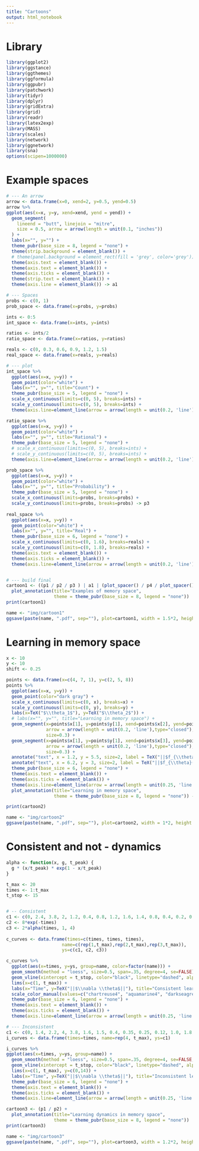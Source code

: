 ```yaml
---
title: "Cartoons"
output: html_notebook
---
```


# Library
```r
library(ggplot2)
library(ggstance)
library(ggthemes)
library(ggformula)
library(ggpubr)
library(patchwork)
library(tidyr)
library(dplyr)
library(gridExtra)
library(grid)
library(readr)
library(latex2exp)
library(MASS) 
library(scales)
library(network)
library(ggnetwork)
library(sna)
options(scipen=1000000)
```

# Example spaces
```r
# --- An arrow
arrow <- data.frame(x=0, xend=2, y=0.5, yend=0.5)
arrow %>% 
ggplot(aes(x=x, y=y, xend=xend, yend = yend)) +
  geom_segment(
    lineend = "butt", linejoin = "mitre",
    size = 0.5, arrow = arrow(length = unit(0.1, "inches"))
  ) +
  labs(x="", y="") +
  theme_pubr(base_size = 8, legend = "none") +
  theme(strip.background = element_blank()) +
  # theme(panel.background = element_rect(fill = 'grey', color='grey')) +
  theme(axis.text = element_blank()) +
  theme(axis.text = element_blank()) +
  theme(axis.ticks = element_blank()) +
  theme(strip.text = element_blank()) +
  theme(axis.line = element_blank()) -> a1

# --- Spaces
probs <- c(0, 1)
prob_space <- data.frame(x=probs, y=probs)

ints <- 0:5
int_space <- data.frame(x=ints, y=ints)

ratios <- ints/2
ratio_space <- data.frame(x=ratios, y=ratios)

reals <- c(0, 0.3, 0.6, 0.9, 1.2, 1.5)
real_space <- data.frame(x=reals, y=reals)

# --- plot
int_space %>%
  ggplot(aes(x=x, y=y)) +
  geom_point(color="white") +
  labs(x="", y="", title="Count") +
  theme_pubr(base_size = 5, legend = "none") +
  scale_x_continuous(limits=c(0, 5), breaks=ints) +
  scale_y_continuous(limits=c(0, 5), breaks=ints) +
  theme(axis.line=element_line(arrow = arrow(length = unit(0.2, 'line')))) -> p1

ratio_space %>%
  ggplot(aes(x=x, y=y)) +
  geom_point(color="white") +
  labs(x="", y="", title="Rational") +
  theme_pubr(base_size = 5, legend = "none") +
  # scale_x_continuous(limits=c(0, 5), breaks=ints) +
  # scale_y_continuous(limits=c(0, 5), breaks=ints) +
  theme(axis.line=element_line(arrow = arrow(length = unit(0.2, 'line')))) -> p2

prob_space %>% 
  ggplot(aes(x=x, y=y)) +
  geom_point(color="white") +
  labs(x="", y="", title="Probability") +
  theme_pubr(base_size = 5, legend = "none") +
  scale_x_continuous(limits=probs, breaks=probs) +
  scale_y_continuous(limits=probs, breaks=probs) -> p3
  
real_space %>%
  ggplot(aes(x=x, y=y)) +
  geom_point(color="white") +
  labs(x="", y="", title="Real") +
  theme_pubr(base_size = 6, legend = "none") +
  scale_x_continuous(limits=c(0, 1.6), breaks=reals) +
  scale_y_continuous(limits=c(0, 1.8), breaks=reals) + 
  theme(axis.text = element_blank()) +
  theme(axis.ticks = element_blank()) +
  theme(axis.line=element_line(arrow = arrow(length = unit(0.2, 'line')))) -> p4


# --- build final
cartoon1 <- ((p1 / p2 / p3 ) | a1 | (plot_spacer() / p4 / plot_spacer())) + 
  plot_annotation(title="Examples of memory space",
                  theme = theme_pubr(base_size = 8, legend = "none"))
print(cartoon1)

name <- "img/cartoon1"
ggsave(paste(name, ".pdf", sep=""), plot=cartoon1, width = 1.5*2, height = 1.55*2)
```


# Learning in memory space
```r
x <- 10
y <- 10
shift <- 0.25

points <- data.frame(x=c(4, 7, 1), y=c(2, 5, 8))
points %>% 
  ggplot(aes(x=x, y=y)) +
  geom_point(color="dark gray") + 
  scale_x_continuous(limits=c(0, x), breaks=x) +
  scale_y_continuous(limits=c(0, y), breaks=y) +
  labs(x=TeX("$\\theta_1$"), y=TeX("$\\theta_2$")) +
  # labs(x="", y="", title="Learning in memory space") +
  geom_segment(x=points$x[1], y=points$y[1], xend=points$x[2], yend=points$y[2], 
               arrow = arrow(length = unit(0.2, 'line'),type="closed"),
               size=0.3) +
  geom_segment(x=points$x[1], y=points$y[1], xend=points$x[3], yend=points$y[3], 
               arrow = arrow(length = unit(0.2, 'line'),type="closed"),
               size=0.3) +
  annotate("text", x = 1.2, y = 5.5, size=2, label = TeX("||$f_{\\theta}(x_1)$||")) +
  annotate("text", x = 6.2, y = 3, size=2, label = TeX("||$f_{\\theta}(x_2)$||")) +
  theme_pubr(base_size = 6, legend = "none") +
  theme(axis.text = element_blank()) +
  theme(axis.ticks = element_blank()) +
  theme(axis.line=element_line(arrow = arrow(length = unit(0.25, 'line')))) +
  plot_annotation(title="Learning in memory space",
                  theme = theme_pubr(base_size = 8, legend = "none")) -> cartoon2

print(cartoon2)

name <- "img/cartoon2"
ggsave(paste(name, ".pdf", sep=""), plot=cartoon2, width = 1*2, height = 1*2)
```
# Consistent and not - dynamics
```r

alpha <- function(x, g, t_peak) {
  g * (x/t_peak) * exp(1 - x/t_peak)
}

t_max <- 20
times <- 1:t_max
t_stop <- 15


# -- Consistent
c1 <- c(0, 2.4, 3.8, 2, 1.2, 0.4, 0.8, 1.2, 1.6, 1.4, 0.8, 0.4, 0.2, 0.2, 0.1, 0, 0, 0, 0, 0)
c2 <- 8*exp(-times)
c3 <- 2*alpha(times, 1, 4)
  
c_curves <- data.frame(times=c(times, times, times),
                     name=c(rep(1,t_max),rep(2,t_max),rep(3,t_max)),
                     ys=c(c1, c2, c3))

c_curves %>% 
  ggplot(aes(x=times, y=ys, group=name, color=factor(name))) +
  geom_smooth(method = "loess", size=0.5, span=.35, degree=4, se=FALSE) +
  geom_vline(xintercept = t_stop, color="black", linetype="dashed", alpha=0.9, size=0.2) +
  lims(x=c(1, t_max)) + 
  labs(x="Time", y=TeX("||$\\nabla \\theta$||"), title="Consistent learning", tag="a.") +
  scale_color_manual(values=c("chartreuse4", "aquamarine4", "darkseagreen4")) +
  theme_pubr(base_size = 6, legend = "none") +
  theme(axis.text = element_blank()) +
  theme(axis.ticks = element_blank()) +
  theme(axis.line=element_line(arrow = arrow(length = unit(0.25, 'line')))) -> p1

# --- Inconsistent
c1 <- c(0, 1.4, 2.2, 4, 3.8, 1.6, 1.5, 0.4, 0.35, 0.25, 0.12, 1.0, 1.8, 3.2, 6.4, 12.8, 24, 48, 92, 180)
i_curves <- data.frame(times=times, name=rep(4, t_max), ys=c1)

i_curves %>% 
ggplot(aes(x=times, y=ys, group=name)) +
  geom_smooth(method = "loess", size=0.5, span=.35, degree=4, se=FALSE, color="black") +
  geom_vline(xintercept = t_stop, color="black", linetype="dashed", alpha=0.9, size=0.2) +
  lims(x=c(1, t_max), y=c(0,14)) + 
  labs(x="Time", y=TeX("||$\\nabla \\theta$||"), title="Inconsistent learning", tag="b.") +
  theme_pubr(base_size = 6, legend = "none") +
  theme(axis.text = element_blank()) +
  theme(axis.ticks = element_blank()) +
  theme(axis.line=element_line(arrow = arrow(length = unit(0.25, 'line')))) -> p2

cartoon3 <- (p1 / p2) + 
  plot_annotation(title="Learning dynamics in memory space",
                  theme = theme_pubr(base_size = 8, legend = "none"))
print(cartoon3)

name <- "img/cartoon3"
ggsave(paste(name, ".pdf", sep=""), plot=cartoon3, width = 1.2*2, height = 1.3*2)
```


